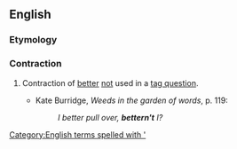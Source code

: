 ==English==

===Etymology===
{{suffix|better|n't}}

===Contraction===
{{en-cont}}

# {{nonstandard}} Contraction of [[better]] [[not]] used in a [[tag question]].
#* Kate Burridge, ''Weeds in the garden of words'', p. 119:
#*: ''I better pull over, '''bettern't''' I?''
[[Category:English terms spelled with ']]